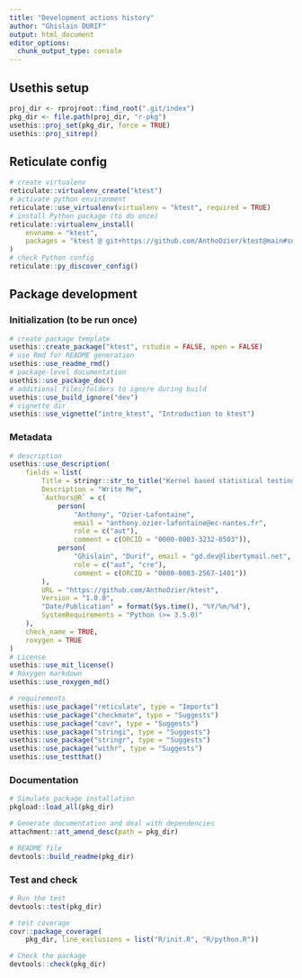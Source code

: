 ```yaml
---
title: "Development actions history"
author: "Ghislain DURIF"
output: html_document
editor_options: 
  chunk_output_type: console
---
```


## Usethis setup

```r
proj_dir <- rprojroot::find_root(".git/index")
pkg_dir <- file.path(proj_dir, "r-pkg")
usethis::proj_set(pkg_dir, force = TRUE)
usethis::proj_sitrep()
```

## Reticulate config

```r
# create virtualenv
reticulate::virtualenv_create("ktest")
# activate python environment
reticulate::use_virtualenv(virtualenv = "ktest", required = TRUE)
# install Python package (to do once)
reticulate::virtualenv_install(
    envname = "ktest",
    packages = "ktest @ git+https://github.com/AnthoOzier/ktest@main#subdirectory=python"
)
# check Python config
reticulate::py_discover_config()
```

## Package development

### Initialization (to be run once)

```r
# create package template
usethis::create_package("ktest", rstudio = FALSE, open = FALSE)
# use Rmd for README generation
usethis::use_readme_rmd()
# package-level documentation
usethis::use_package_doc()
# additional files/folders to ignore during build
usethis::use_build_ignore("dev")
# vignette dir
usethis::use_vignette("intro_ktest", "Introduction to ktest")
```

### Metadata

```r
# description
usethis::use_description(
    fields = list(
        Title = stringr::str_to_title("Kernel based statistical testing"),
        Description = "Write Me",
        `Authors@R` = c(
            person(
                "Anthony", "Ozier-Lafontaine", 
                email = "anthony.ozier-lafontaine@ec-nantes.fr", 
                role = c("aut"), 
                comment = c(ORCID = "0000-0003-3232-0503")),
            person(
                "Ghislain", "Durif", email = "gd.dev@libertymail.net", 
                role = c("aut", "cre"), 
                comment = c(ORCID = "0000-0003-2567-1401"))
        ),
        URL = "https://github.com/AnthoOzier/ktest",
        Version = "1.0.0",
        "Date/Publication" = format(Sys.time(), "%Y/%m/%d"),
        SystemRequirements = "Python (>= 3.5.0)"
    ),
    check_name = TRUE, 
    roxygen = TRUE
)
# License
usethis::use_mit_license()
# Roxygen markdown
usethis::use_roxygen_md()
```

```r
# requirements
usethis::use_package("reticulate", type = "Imports")
usethis::use_package("checkmate", type = "Suggests")
usethis::use_package("covr", type = "Suggests")
usethis::use_package("stringi", type = "Suggests")
usethis::use_package("stringr", type = "Suggests")
usethis::use_package("withr", type = "Suggests")
usethis::use_testthat()
```

### Documentation

```r
# Simulate package installation
pkgload::load_all(pkg_dir)

# Generate documentation and deal with dependencies
attachment::att_amend_desc(path = pkg_dir)

# README file
devtools::build_readme(pkg_dir)
```

### Test and check

```r
# Run the test
devtools::test(pkg_dir)

# test coverage
covr::package_coverage(
    pkg_dir, line_exclusions = list("R/init.R", "R/python.R"))

# Check the package
devtools::check(pkg_dir)
```
